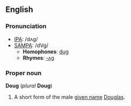 ==English==
===Pronunciation===
*[[IPA]]: /dʌg/
*[[SAMPA]]: /dVg/
**'''Homophones''': [[dug]]
**'''Rhymes''': [[Rhymes:English:-ʌɡ|-ʌɡ]]

===Proper noun===
'''Doug''' (''plural'' '''Doug''')

#A short form of the male [[given name]] [[Douglas]].